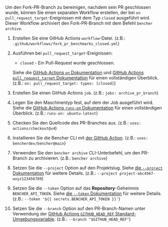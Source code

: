 
Um den Fork-PR-Branch zu bereinigen, nachdem sein PR geschlossen wurde,
können Sie einen separaten Workflow erstellen, der bei `on` `pull_request_target`-Ereignissen mit dem Typ `closed` ausgeführt wird.
Dieser Workflow archiviert den Fork-PR-Branch mit dem Befehl `bencher archive`.

<PullRequestsForkClosedCode />

1. Erstellen Sie eine GitHub Actions `workflow`-Datei.
   (z.B.: `.github/workflows/fork_pr_benchmarks_closed.yml`)
2. Ausführen bei `pull_request_target`-Ereignissen:
   - `closed` - Ein Pull-Request wurde geschlossen.

   Siehe die [GitHub Actions `on` Dokumentation][github actions on]
   und [GitHub Actions `pull_request_target` Dokumentation][github action pull_request_target] für einen vollständigen Überblick.
   (z.B.: `on: pull_request_target: types: [closed]`)
3. Erstellen Sie einen GitHub Actions `job`.
   (z.B.: `jobs: archive_pr_branch`)
4. Legen Sie den Maschinentyp fest, auf dem der Job ausgeführt wird.
   Siehe die [GitHub Actions `runs-on` Dokumentation][github actions runs-on]
   für einen vollständigen Überblick.
   (z.B.: `runs-on: ubuntu-latest`)
5. Checken Sie den Quellcode des PR-Branches aus.
   (z.B.: `uses: actions/checkout@v4`)
6. Installieren Sie die Bencher CLI mit [der GitHub Action][bencher cli github action].
   (z.B.: `uses: bencherdev/bencher@main`)
7. Verwenden Sie den `bencher archive` CLI-Unterbefehl, um den PR-Branch zu archivieren.
   (z.B.: `bencher archive`)
8.  Setzen Sie die `--project` Option auf den Projektslug.
    Siehe [die `--project` Dokumentation][project option] für weitere Details.
    (z.B.: `--project project-abc4567-wxyz123456789`)
9.  Setzen Sie die `--token` Option auf das **Repository**-Geheimnis `BENCHER_API_TOKEN`.
    Siehe [die `--token` Dokumentation][token option] für weitere Details.
    (z.B.: `--token '${{ secrets.BENCHER_API_TOKEN }}'`)
10. Setzen Sie die `--branch` Option auf den PR-Branch-Namen
    unter Verwendung der [GitHub Actions `GITHUB_HEAD_REF` Standard-Umgebungsvariable][github default environment variables].
    (z.B.: `--branch "$GITHUB_HEAD_REF"`)

[github actions on]: https://docs.github.com/de/actions/using-workflows/workflow-syntax-for-github-actions#on
[github action pull_request_target]: https://docs.github.com/de/actions/writing-workflows/choosing-when-your-workflow-runs/events-that-trigger-workflows#pull_request_target
[github actions runs-on]: https://docs.github.com/de/actions/using-workflows/workflow-syntax-for-github-actions#jobsjob_idruns-on
[bencher cli github action]: https://github.com/marketplace/actions/bencher-cli
[github default environment variables]: https://docs.github.com/de/actions/writing-workflows/choosing-what-your-workflow-does/store-information-in-variables

[project option]: /de/docs/explanation/bencher-run/#--project-project
[token option]: /de/docs/explanation/bencher-run/#--token-token
